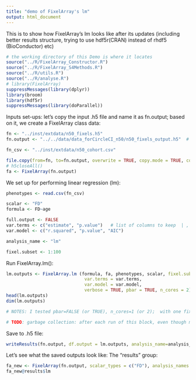 ```yaml
---
title: "demo of FixelArray's lm"
output: html_document
---
```


This is to show how FixelArray's lm looks like after its updates (including better results structure, trying to use hdf5r(CRAN) instead of rhdf5 (BioConductor) etc)
```r
# the working directory of this Demo is where it locates
source("../R/FixelArray_Constructor.R")
source("../R/FixelArray_S4Methods.R")
source("../R/utils.R")
source("../R/analyse.R")
# library(FixelArray)
suppressMessages(library(dplyr))
library(broom)
library(hdf5r)
suppressMessages(library(doParallel))
```
Inputs set-ups: let's copy the input .h5 file and name it as fn.output; based on it, we create a FixelArray class data:
```r
fn <- "../inst/extdata/n50_fixels.h5"
fn.output <- "../../data/data_forCircleCI_n50/n50_fixels_output.h5"  # absoluate path: "/home/chenying/Desktop/fixel_project/data/data_forCircleCI_n50/n50_fixels_output.h5" 

fn_csv <- "../inst/extdata/n50_cohort.csv"

file.copy(from=fn, to=fn.output, overwrite = TRUE, copy.mode = TRUE, copy.date = TRUE)   # , recursive = TRUE
# h5closeAll()
fa <- FixelArray(fn.output)  
```
<!-- Let's create a H5File to access the output .h5 file: -->
<!-- ```{r} -->
<!-- fn.output.h5 <- H5File$new(fn.output, mode="a")    # open; "a": creates a new file or opens an existing one for read/write -->
<!-- fn.output.h5 -->

<!-- fa <-  FixelArray(fn) # TODO: error with fa <- FixelArray(fn.output)  ??? -->
<!-- ``` -->
We set up for performing linear regression (lm):
```r
phenotypes <- read.csv(fn_csv)

scalar <- "FD"
formula <- FD~age

full.output <- FALSE
var.terms <- c("estimate", "p.value")   # list of columns to keep  | , "std.error","statistic"
var.model <- c("r.squared", "p.value", "AIC")

analysis_name <- "lm"

fixel.subset <- 1:100
```

Run FixelArray.lm():
```r
lm.outputs <- FixelArray.lm (formula, fa, phenotypes, scalar, fixel.subset = fixel.subset, full.output = full.output,  # false by default
                              var.terms = var.terms, 
                              var.model = var.model, 
                              verbose = TRUE, pbar = TRUE, n_cores = 2)  # , na.action="na.fail"
head(lm.outputs)
dim(lm.outputs)

# NOTES: I tested pbar=FALSE (or TRUE), n_cores=1 (or 2);  with one fixel #6: same with directly calling lm

# TODO: garbage collection: after each run of this block, even though matrix is overwritten, the size keeps adding... This is probably related to hdf5's deleting does not shrink the file's size.... So we should close the file, and do garbage cleaning.

```
Save to .h5 file:
```r
writeResults(fn.output, df.output = lm.outputs, analysis_name=analysis_name, overwrite=TRUE)

```
<!-- Test writing results with string -->
<!-- ```{r} -->
<!-- df <- data.frame(a = 1:5, b = c("type1","type2", "type1","type2","type3")) -->
<!-- writeResults.enh(fn.output, df.output = df, analysis_name="test", overwrite=TRUE)     # tested, good -->

<!-- # results.analysis.grp[["lut_forcol2"]][1:3] -->
<!-- ``` -->

Let's see what the saved outputs look like: The "results" group:
```r
fa_new <- FixelArray(fn.output, scalar_types = c("FD"), analysis_names = c("lm"))
fa_new@results$lm
```